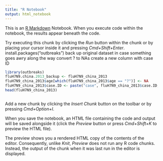 ```yaml
---
title: "R Notebook"
output: html_notebook
---
```


This is an [R Markdown](http://rmarkdown.rstudio.com) Notebook. When you execute code within the notebook, the results appear beneath the code. 

Try executing this chunk by clicking the *Run* button within the chunk or by placing your cursor inside it and pressing *Cmd+Shift+Enter*. 
install.packages("outbreaks")
back up original dataset in case something goes awry along the way
convert ? to NAs
create a new column with case ID
```r
library(outbreaks)
fluH7N9.china.2013_backup <- fluH7N9_china_2013
fluH7N9_china_2013$age[which(fluH7N9_china_2013$age == "?")] <- NA
fluH7N9_china_2013$case.ID <- paste("case", fluH7N9_china_2013$case.ID, sep = "_")
head(fluH7N9_china_2013)

```

```r

```


Add a new chunk by clicking the *Insert Chunk* button on the toolbar or by pressing *Cmd+Option+I*.

When you save the notebook, an HTML file containing the code and output will be saved alongside it (click the *Preview* button or press *Cmd+Shift+K* to preview the HTML file). 

The preview shows you a rendered HTML copy of the contents of the editor. Consequently, unlike *Knit*, *Preview* does not run any R code chunks. Instead, the output of the chunk when it was last run in the editor is displayed.

